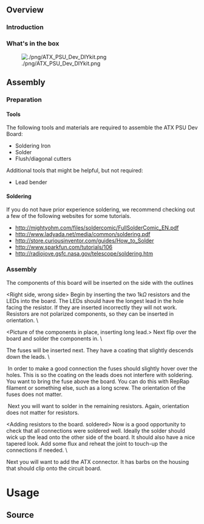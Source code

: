 == Overview ==

=== Introduction ===

=== What's in the box ===

[[Image:./png/ATX_PSU_Dev_DIYkit.png|frame|none|alt=Bag Layout]]

== Assembly ==

=== Preparation ===

==== Tools ====

The following tools and materials are required to assemble the ATX PSU Dev Board:

* Soldering Iron
* Solder
* Flush/diagonal cutters

Additional tools that might be helpful, but not required:

* Lead bender

==== Soldering ====

If you do not have prior experience soldering, we recommend checking out a few of the following websites for some tutorials.

* http://mightyohm.com/files/soldercomic/FullSolderComic_EN.pdf
* http://www.ladyada.net/media/common/soldering.pdf
* http://store.curiousinventor.com/guides/How_to_Solder
* http://www.sparkfun.com/tutorials/106
* http://radiojove.gsfc.nasa.gov/telescope/soldering.htm

=== Assembly ===

The components of this board will be inserted on the side with the outlines

<Right side, wrong side>
Begin by inserting the two 1k<math>\Omega</math> resistors and the LEDs into the board. The LEDs should have the longest lead in the hole facing the resistor. If they are inserted incorrectly they will not work. Resistors are not polarized components, so they can be inserted in orientation. \

<Picture of the components in place, inserting long lead.>
Next flip over the board and solder the components in. \

<Soldered the components in>
The fuses will be inserted next. They have a coating that slightly descends down the leads. \

<Image of the coating>
In order to make a good connection the fuses should slightly hover over the holes. This is so the coating on the leads does not interfere with soldering. You want to bring the fuse above the board. You can do this with RepRap filament or something else, such as a long screw. The orientation of the fuses does not matter.

<image of the spaced out fuses>
Next you will want to solder in the remaining resistors. Again, orientation does not matter for resistors.

<Adding resistors to the board. soldered>
Now is a good opportunity to check that all connections were soldered well. Ideally the solder should wick up the lead onto the other side of the board. It should also have a nice tapered look. Add some flux and reheat the joint to touch-up the connections if needed. \

<Examples of good and bad solder joints>
Next you will want to add the ATX connector. It has barbs on the housing that should clip onto the circuit board.

= Usage =

== Source ==

